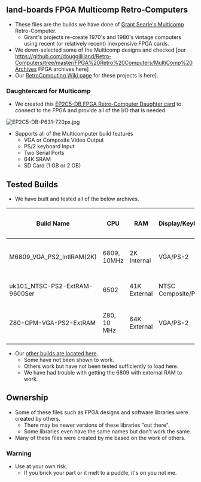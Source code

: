 == land-boards FPGA Multicomp Retro-Computers ==

* These files are the builds we have done of [http://searle.hostei.com/grant/Multicomp/index.html Grant Searle's Multicomp] Retro-Computer.
** Grant's projects re-create 1970's and 1980's vintage computers using recent (or relatively recent) inexpensive FPGA cards.
* We down-selected some of the Multicomp designs and checked [our https://github.com/douggilliland/Retro-Computers/tree/master/FPGA%20Retro%20Computers/MultiComp%20Archives FPGA archives here]
* Our [http://land-boards.com/blwiki/index.php?title=RetroComputing RetroComputing Wiki page] for these projects is here].

=== Daughtercard for Multicomp ===

* We created this [http://land-boards.com/blwiki/index.php?title=EP2C5-DB EP2C5-DB FPGA Retro-Computer Daughter card] to connect to the FPGA and provide all of the I/O that is needed.

<img src="http://land-boards.com/blwiki/images/a/a1/EP2C5-DB-P631-720px.jpg" alt="EP2C5-DB-P631-720px.jpg" title="EP2C5-DB" />

* Supports all of the Multicomputer build features
** VGA or Composite Video Output
** PS/2 keyboard Input
** Two Serial Ports
** 64K SRAM
** SD Card (1 GB or 2 GB)

== Tested Builds ==

* We have built and tested all of the below archives.

{| class="wikitable"
! Build Name
! CPU
! RAM
! Display/Keyboard
! Serial 1
! Serial 2
! IO Port
! SD Card
|-
| M6809_VGA_PS2_IntlRAM(2K)
| 6809, 10MHz
| 2K Internal
| VGA/PS-2
| No
| No
| J6 Test Points
| No
|-
| uk101_NTSC-PS2-ExtRAM-9600Ser
| 6502
| 41K External
| NTSC Composite/PS-2
| 9600 baud
| No
| No
| No
|-
| Z80-CPM-VGA-PS2-ExtRAM
| Z80, 10 MHz
| 64K External
| VGA/PS-2
| 115200 baud
| No
| Latch-8
| Yes (CP/M)
|-
|}

* Our [https://github.com/douggilliland/MultiComp other builds are located here].
** Some have not been shown to work.
** Others work but have not been tested sufficiently to load here.
** We have had trouble with getting the 6809 with external RAM to work.

== Ownership ==

* Some of these files such as FPGA designs and software libraries were created by others.
** There may be newer versions of these libraries "out there".
** Some libraries even have the same names but don't work the same.
* Many of these files were created by me based on the work of others.

=== Warning ===

* Use at your own risk.
** If you brick your part or it melt to a puddle, it's on you not me.
